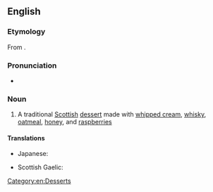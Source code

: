 ==English==

===Etymology===
From {{bor|en|gd|crannachan}}.

===Pronunciation===
* {{IPA|en|/ˈkɹæ.nə.kən/|/ˈkɹæ.nə.xən/}}

===Noun===
{{wikipedia}}
{{en-noun|~}}

# A traditional [[Scottish]] [[dessert]] made with [[whipped cream]], [[whisky]], [[oatmeal]], [[honey]], and [[raspberry|raspberries]]

====Translations====
{{trans-top|dessert}}
* Japanese: {{t|ja|クラナカン|tr=kuranakan}}
{{trans-mid}}
* Scottish Gaelic: {{t|gd|crannachan|m}}
{{trans-bottom}}

[[Category:en:Desserts]]